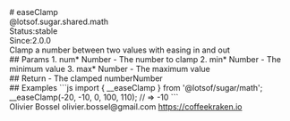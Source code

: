 <div class="docmap-mdx">
# easeClamp
<div class="_namespace">@lotsof.sugar.shared.math</div>
<div class="_metas">
<div class="_status"><span class="_status-label">Status:</span><span class="_status-value -stable">stable</span></div>
<div class="_since"><span class="_since-label">Since:</span><span class="_since-value">2.0.0</span></div>
</div>
<div class="_description">
Clamp a number between two values with easing in and out
</div>
<div class="_params">
## Params
1. <span class="_name">num<span class="_required">*</span></span><span class="_default"></span> <span class="_type">Number</span>
   - The number to clamp
2. <span class="_name">min<span class="_required">*</span></span><span class="_default"></span> <span class="_type">Number</span>
   - The minimum value
3. <span class="_name">max<span class="_required">*</span></span><span class="_default"></span> <span class="_type">Number</span>
   - The maximum value
</div>
<div class="_return">
## Return
- <span class="_description">The clamped number</span><span class="_default"></span><span class="_type">Number</span>
</div>
<div class="_examples">
## Examples
```js
import { __easeClamp } from '@lotsof/sugar/math';
__easeClamp(-20, -10, 0, 100, 110); // => -10
```
</div>
<div class="_author">
<span class="_name">Olivier Bossel</span>
<span class="_email">olivier.bossel@gmail.com</span>
<a href="https://coffeekraken.io" target="_blank" class="_url">https://coffeekraken.io</a>
</div>
</div>